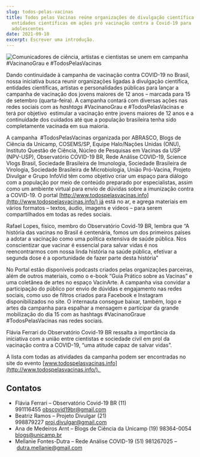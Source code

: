 ```yaml
---
slug: todos-pelas-vacinas
title: Todos pelas Vacinas reúne organizações de divulgação científica e
  entidades científicas em ações pró vacinação contra a Covid-19 para
  adolescentes
date: 2021-09-10
excerpt: Escrever uma introdução.
---
```

![Comunicadores de ciência, artistas e cientistas se unem em campanha #VacinanoGrau e #TodosPelasVacinas](https://redeaanalisecovid.files.wordpress.com/2021/09/whatsapp-image-2021-09-10-at-14.06.54.jpeg?w=1024 "Comunicadores de ciência, artistas e cientistas se unem em campanha #VacinanoGrau e \#TodosPelasVacinas")

Dando continuidade à campanha de vacinação contra COVID-19 no Brasil, nossa iniciativa busca reunir organizações ligadas à divulgação científica, entidades científicas, artistas e personalidades públicas para lançar a campanha de vacinação dos jovens maiores de 12 anos – marcada para 15 de setembro (quarta-feira). A campanha contará com diversas ações nas redes sociais com as *hashtags* #VacinanoGrau e #TodosPelasVacinas e terá por objetivo  estimular a vacinação entre jovens maiores de 12 anos e a continuidade dos cuidados até que a população brasileira tenha sido completamente vacinada em sua maioria. 

A campanha  #TodosPelasVacinas organizada por ABRASCO, Blogs de Ciência da Unicamp, COSEMS/SP, Equipe Halo/Nações Unidas (ONU), Instituto Questão de Ciência, Núcleo de Pesquisas em Vacinas da USP (NPV-USP), Observatório COVID-19 BR, Rede Análise COVID-19, Science Vlogs Brasil, Sociedade Brasileira de Imunologia, Sociedade Brasileira de Virologia, Sociedade Brasileira de Microbiologia, União Pró-Vacina, Projeto Divulgar e Grupo InfoVid têm como objetivo criar um espaço para diálogo com a população por meio de conteúdo preparado por especialistas, assim como um ambiente virtual para envio de dúvidas sobre a imunização contra a COVID-19. O portal [http://www.todospelasvacinas.info](http://www.todospelasvacinas.info/) já está no ar, e agrega materiais em vários formatos – textos, áudio, imagens e vídeos – para serem compartilhados em todas as redes sociais.

Rafael Lopes, físico, membro do Observatório Covid-19 BR, lembra que “A história das vacinas no Brasil é centenária, fomos um dos primeiros países a adotar a vacinação como uma política extensiva de saúde pública. Nos conscientizar que vacinar é essencial para salvar vidas é nos reencontrarmos com nossa linda história na saúde pública, efetivar a segunda dose é a oportunidade de fazer parte desta história” 

No Portal estão disponíveis podcasts criados pelas organizações parceiras, além de outros materiais, como o e-book “Guia Prático sobre as Vacinas” e uma coletânea de artes no espaço VacinArte. A campanha visa convidar a participação do público por envio de dúvidas e engajamento nas redes sociais, como uso de filtros criados para Facebook e Instagram disponibilizados no site. O internauta consegue baixar, também, logo e artes da campanha para espalhar a mensagem e participar da grande mobilização do dia 15 com as hashtags #VacinanoGraue #TodosPelasVacinas nas redes sociais.

Flávia Ferrari do Observatório Covid-19 BR ressalta a importância da iniciativa com a união entre cientistas e sociedade civil em prol da vacinação contra a COVID-19, “uma atitude capaz de salvar vidas”. 

A lista com todas as atividades da campanha podem ser encontradas no site do evento [www.todospelasvacinas.info](http://www.todospelasvacinas.info/). 

## Contatos

* Flávia Ferrari – Observatório Covid-19 BR (11) 991116455 [obscovid19br@gmail.com](mailto:obscovid19br@gmail.com)
* Beatriz Ramos – Projeto Divulgar (21) 998879227 [proj.divulgar@gmail.com](mailto:proj.divulgar@gmail.com)
* Ana de Medeiros Arnt – Blogs de Ciência da Unicamp (19) 98364-0054 [blogs@unicamp.br](mailto:blogs@unicamp.br)
* Mellanie Fontes-Dutra – Rede Análise COVID-19 (51) 981267025 – [dutra.mellanie@gmail.com](mailto:dutra.mellanie@gmail.com)
